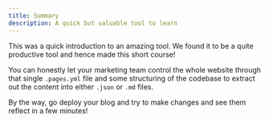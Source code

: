 ```yaml
---
title: Summary
description: A quick but valuable tool to learn
---
```


This was a quick introduction to an amazing tool. We found it to be a quite productive tool and hence made this short course!

You can honestly let your marketing team control the whole website through that single `.pages.yml` file and some structuring of the codebase to extract out the content into either `.json` or `.md` files.

By the way, go deploy your blog and try to make changes and see them reflect in a few minutes!
